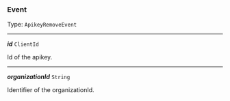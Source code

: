 


### Event

Type: `ApikeyRemoveEvent`

---

***id*** `ClientId`

Id of the apikey.



---

***organizationId*** `String`

Identifier of the organizationId.



